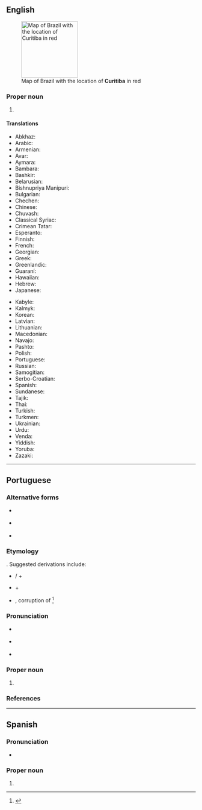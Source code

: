 ==English==
{{wikipedia}}
[[Image:Curitiba in Brazil.png|150px|right|thumb|Map of Brazil with the location of '''Curitiba''' in red]]

===Proper noun===
{{en-proper noun}}

# {{place:Brazil/state capital|en|state=Paraná}}

====Translations====
{{trans-top|State capital of Paraná}}
* Abkhaz: {{t|ab|Цуритиба}}
* Arabic: {{t|ar|كوريتيبا}}
* Armenian: {{t|hy|Կուրիտիբա}}
* Avar: {{t|av|Куритиба|sc=Cyrl}}
* Aymara: {{t|ay|Kuritiwa}}
* Bambara: {{t|bm|Kuritiba}}
* Bashkir: {{t|ba|Куритиба|sc=Cyrl}}
* Belarusian: {{t|be|Курыціба|sc=Cyrl}}
* Bishnupriya Manipuri: {{t|bpy|কুরিটিবা|sc=Beng}}
* Bulgarian: {{t|bg|Куритиба|sc=Cyrl}}
* Chechen: {{t|ce|Куритиба|sc=Cyrl}}
* Chinese: {{t|zh|庫里奇巴|tr=Kùlǐtíbā|sc=Hani}}
* Chuvash: {{t|cv|Куритиба|sc=Cyrl}}
* Classical Syriac: {{t|syc|ܩܘܪܝܛܝܒܐ|sc=Syrc}}
* Crimean Tatar: {{t|crh|Kuritiba}}
* Esperanto: {{t|eo|Kuritibo}}
* Finnish: {{t|fi|Curitiba}}
* French: {{t|fr|Curitiba}}
* Georgian: {{t|ka|კურიტიბა|sc=Geor}}
* Greek: {{t|el|Κουριτίμπα}}
* Greenlandic: {{t|kl|Kuritiba}}
* Guaraní: {{t|gn|Kury'ityba}}
* Hawaiian: {{t|haw|Kuritiba}}
* Hebrew: {{t|he|קוריטיבה|sc=Hebr}}
* Japanese: {{t|ja|クリチバ|tr=Kurichiba|sc=Jpan}}
{{trans-mid}}
* Kabyle: {{t|kab|Kuriṭiba}}
* Kalmyk: {{t|xal|Куритиба|sc=Cyrl}}
* Korean: {{t|ko|쿠리치바|tr=Kurichiba|sc=Kore}}
* Latvian: {{t|lv|Kuritiba}}
* Lithuanian: {{t|lt|Kuritiba}}
* Macedonian: {{t|mk|Куритиба|sc=Cyrl}}
* Navajo: {{t|nv|Koritiba|sc=nv-Latn}}
* Pashto: {{t|ps|كوريتيبا|sc=ps-Arab}}
* Polish: {{t+|pl|Kurytyba}}
* Portuguese: {{t+|pt|Curitiba}}
* Russian: {{t|ru|Куритиба}}
* Samogitian: {{t|sgs|Kuritiba}}
* Serbo-Croatian: {{t|sh|Куритиба}}
* Spanish: {{t+|es|Curitiba}}
* Sundanese: {{t|su|Kuritiba}}
* Tajik: {{t|tg|Куритиба|sc=Cyrl}}
* Thai: {{t|th|กูรีตีบา}}
* Turkish: {{t|tr|Curitiba}}
* Turkmen: {{t|tk|Kurytyba}}
* Ukrainian: {{t|uk|Куритиба|sc=Cyrl}}
* Urdu: {{t|ur|كوريتيبا|sc=ur-Arab}}
* Venda: {{t|ve|Kuritiba}}
* Yiddish: {{t|yi|קוריטיבאַ|sc=Hebr}}
* Yoruba: {{t|yo|Kurytyba}}
* Zazaki: {{t|zza|Kuritiba}}
{{trans-bottom}}

----

==Portuguese==

===Alternative forms===
* {{l|pt|Coritiba}} {{qualifier|archaic}}
* {{l|pt|Curityba}} {{qualifier|obsolete}}
* {{l|pt|Corityba}} {{qualifier|obsolete}}

===Etymology===
{{unk|pt|title=Uncertain}}. Suggested derivations include:
* {{etyl|tpw|pt}} {{m|tpw|curé}} / {{m|tpw|coré||pig}} + {{m|tpw|tyba||abundance}}
* {{etyl|tpw|pt}} {{m|tpw|curi||Paraná pine}} + {{m|tpw|tyba||abundance}}
* {{etyl|gn|pt}} {{m|gn|Kuri'yty}}, corruption of {{m|gn|Kuri'yndy||grove of Paraná pines}}<ref>{{R:Municípios paranaenses}}</ref>

===Pronunciation===
* {{a|Brazil}} {{IPA|/kuɾiˈt͡ʃibɐ/|lang=pt}}
* {{a|Portugal}} {{IPA|/kuɾiˈtibɐ/|lang=pt}}
* {{rhymes|iba|lang=pt}}

===Proper noun===
{{pt-proper noun|f}}

# {{place|pt|city/state capital|s/en:Paraná|c/Brazil|t1=Curitiba}}

===References===
<references />

----

==Spanish==
{{wikipedia|lang=es}}

===Pronunciation===
* {{es-IPA}}

===Proper noun===
{{es-proper noun|f}}

# {{place:Brazil/state capital|es|Curitiba|state=Paraná}}